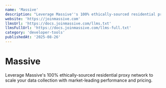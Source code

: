```yaml
---
name: 'Massive'
description: "Leverage Massive''s 100% ethically-sourced residential proxy network to scale your data collection with market-leading performance and pricing."
website: 'https://joinmassive.com'
llmsUrl: 'https://docs.joinmassive.com/llms.txt'
llmsFullUrl: 'https://docs.joinmassive.com/llms-full.txt'
category: 'developer-tools'
publishedAt: '2025-08-26'
---
```


# Massive

Leverage Massive's 100% ethically-sourced residential proxy network to scale your data collection with market-leading performance and pricing.
